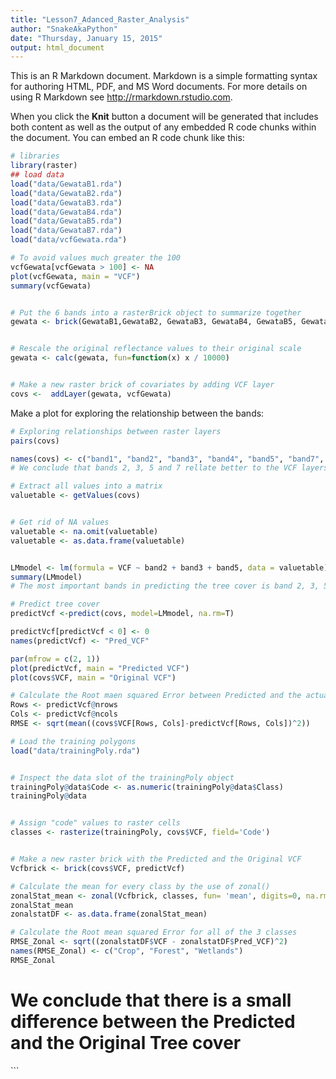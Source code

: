 ```yaml
---
title: "Lesson7_Adanced_Raster_Analysis"
author: "SnakeAkaPython"
date: "Thursday, January 15, 2015"
output: html_document
---
```


This is an R Markdown document. Markdown is a simple formatting syntax for authoring HTML, PDF, and MS Word documents. For more details on using R Markdown see <http://rmarkdown.rstudio.com>.

When you click the **Knit** button a document will be generated that includes both content as well as the output of any embedded R code chunks within the document. You can embed an R code chunk like this:

```r
# libraries
library(raster)
## load data
load("data/GewataB1.rda")
load("data/GewataB2.rda")
load("data/GewataB3.rda")
load("data/GewataB4.rda")
load("data/GewataB5.rda")
load("data/GewataB7.rda")
load("data/vcfGewata.rda")

```


```r
# To avoid values much greater the 100
vcfGewata[vcfGewata > 100] <- NA
plot(vcfGewata, main = "VCF")
summary(vcfGewata)


# Put the 6 bands into a rasterBrick object to summarize together
gewata <- brick(GewataB1,GewataB2, GewataB3, GewataB4, GewataB5, GewataB7)


# Rescale the original reflectance values to their original scale
gewata <- calc(gewata, fun=function(x) x / 10000)


# Make a new raster brick of covariates by adding VCF layer
covs <-  addLayer(gewata, vcfGewata)

```

Make a plot for exploring the relationship between the bands:

```r
# Exploring relationships between raster layers
pairs(covs)

names(covs) <- c("band1", "band2", "band3", "band4", "band5", "band7", "VCF")
# We conclude that bands 2, 3, 5 and 7 rellate better to the VCF layers
```



```r
# Extract all values into a matrix
valuetable <- getValues(covs)


# Get rid of NA values
valuetable <- na.omit(valuetable)
valuetable <- as.data.frame(valuetable)


LMmodel <- lm(formula = VCF ~ band2 + band3 + band5, data = valuetable)
summary(LMmodel)
# The most important bands in predicting the tree cover is band 2, 3, 5 or 7 

# Predict tree cover 
predictVcf <-predict(covs, model=LMmodel, na.rm=T)

predictVcf[predictVcf < 0] <- 0
names(predictVcf) <- "Pred_VCF"

par(mfrow = c(2, 1))
plot(predictVcf, main = "Predicted VCF")
plot(covs$VCF, main = "Original VCF")
```

```r

# Calculate the Root maen squared Error between Predicted and the actual tree cover values
Rows <- predictVcf@nrows
Cols <- predictVcf@ncols
RMSE <- sqrt(mean((covs$VCF[Rows, Cols]-predictVcf[Rows, Cols])^2))

```

```r
# Load the training polygons
load("data/trainingPoly.rda")


# Inspect the data slot of the trainingPoly object
trainingPoly@data$Code <- as.numeric(trainingPoly@data$Class)
trainingPoly@data


# Assign "code" values to raster cells
classes <- rasterize(trainingPoly, covs$VCF, field='Code')


# Make a new raster brick with the Predicted and the Original VCF
Vcfbrick <- brick(covs$VCF, predictVcf)
```

```r
# Calculate the mean for every class by the use of zonal()
zonalStat_mean <- zonal(Vcfbrick, classes, fun= 'mean', digits=0, na.rm=T)
zonalStat_mean
zonalstatDF <- as.data.frame(zonalStat_mean)
```


```r
# Calculate the Root mean squared Error for all of the 3 classes
RMSE_Zonal <- sqrt((zonalstatDF$VCF - zonalstatDF$Pred_VCF)^2)
names(RMSE_Zonal) <- c("Crop", "Forest", "Wetlands")
RMSE_Zonal
```

# We conclude that there is a small difference between the Predicted and the Original Tree cover
```


